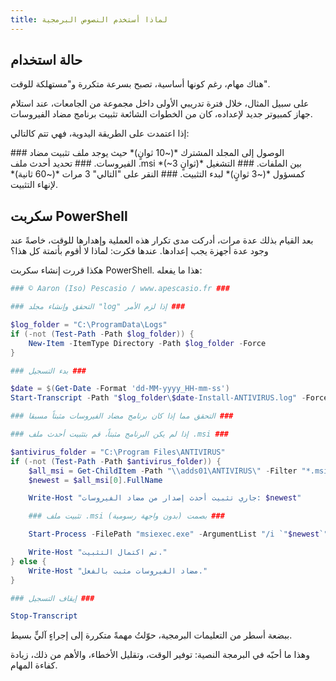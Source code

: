 ```yaml
---
title: لماذا أستخدم النصوص البرمجية
---
```


## حالة استخدام
هناك مهام، رغم كونها أساسية، تصبح بسرعة متكررة و"مستهلكة للوقت".  

على سبيل المثال، خلال فترة تدريبي الأولى داخل مجموعة من الجامعات، عند استلام جهاز كمبيوتر جديد لإعداده، كان من الخطوات الشائعة تثبيت برنامج مضاد الفيروسات.  

إذا اعتمدت على الطريقة اليدوية، فهي تتم كالتالي:  

<DynamicCallout>
<Steps>
  <Step>
    ### الوصول إلى المجلد المشترك  
    *(~10 ثوانٍ)* حيث يوجد ملف تثبيت مضاد الفيروسات.  
  </Step>
  <Step>
    ### تحديد أحدث ملف .msi  
    *(~3 ثوانٍ)* بين الملفات.  
  </Step>
  <Step>
    ### التشغيل كمسؤول  
    *(~3 ثوانٍ)* لبدء التثبيت.  
  </Step>
  <Step>
    ### النقر على "التالي" 3 مرات  
    *(~60 ثانية)* لإنهاء التثبيت.  
  </Step>
</Steps>
</DynamicCallout>

## سكربت PowerShell

بعد القيام بذلك عدة مرات، أدركت مدى تكرار هذه العملية وإهدارها للوقت، خاصةً عند وجود عدة أجهزة يجب إعدادها. عندها فكرت: لماذا لا أقوم بأتمتة كل هذا؟  

هكذا قررت إنشاء سكربت PowerShell. هذا ما يفعله:  

```ps1 {title="silentinstall.ps1"}
### © Aaron (Iso) Pescasio / www.apescasio.fr ###

### التحقق وإنشاء مجلد "log" إذا لزم الأمر ###

$log_folder = "C:\ProgramData\Logs"
if (-not (Test-Path -Path $log_folder)) {
    New-Item -ItemType Directory -Path $log_folder -Force
}

### بدء التسجيل ###

$date = $(Get-Date -Format 'dd-MM-yyyy_HH-mm-ss')
Start-Transcript -Path "$log_folder\$date-Install-ANTIVIRUS.log" -Force

### التحقق مما إذا كان برنامج مضاد الفيروسات مثبتاً مسبقا ###

### إذا لم يكن البرنامج مثبتاً، قم بتثبيت أحدث ملف .msi ###

$antivirus_folder = "C:\Program Files\ANTIVIRUS"
if (-not (Test-Path -Path $antivirus_folder)) {
    $all_msi = Get-ChildItem -Path "\\adds01\ANTIVIRUS\" -Filter "*.msi" | Sort-Object LastWriteTime -Descending
    $newest = $all_msi[0].FullName

    Write-Host "جاري تثبيت أحدث إصدار من مضاد الفيروسات: $newest"

    ### تثبيت ملف .msi بصمت (بدون واجهة رسومية) ###

    Start-Process -FilePath "msiexec.exe" -ArgumentList "/i `"$newest`" /qn" -Wait

    Write-Host "تم اكتمال التثبيت."
} else {
    Write-Host "مضاد الفيروسات مثبت بالفعل."
}

### إيقاف التسجيل ###

Stop-Transcript

```

ببضعة أسطر من التعليمات البرمجية، حوّلتُ مهمةً متكررة إلى إجراءٍ آليٍّ بسيط.

وهذا ما أحبّه في البرمجة النصية: توفير الوقت، وتقليل الأخطاء، والأهم من ذلك، زيادة كفاءة المهام.